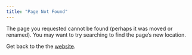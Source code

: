 ```yaml
---
title: "Page Not Found"
---
```


The page you requested cannot be found (perhaps it was moved or renamed).
You may want to try searching to find the page's new location.

Get back to the the [website](index.qmd).
